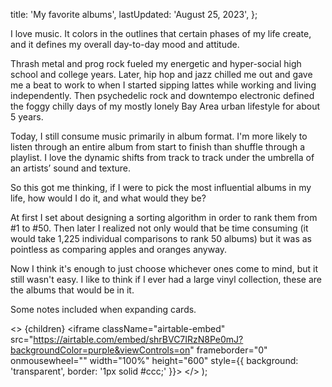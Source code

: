 
  title: 'My favorite albums',
  lastUpdated: 'August 25, 2023',
};

I love music. It colors in the outlines that certain phases of my life create, and it defines my overall day-to-day mood and attitude.

Thrash metal and prog rock fueled my energetic and hyper-social high school and college years. Later, hip hop and jazz chilled me out and gave me a beat to work to when I started sipping lattes while working and living independently. Then psychedelic rock and downtempo electronic defined the foggy chilly days of my mostly lonely Bay Area urban lifestyle for about 5 years.

Today, I still consume music primarily in album format. I'm more likely to listen through an entire album from start to finish than shuffle through a playlist. I love the dynamic shifts from track to track under the umbrella of an artists’ sound and texture.

So this got me thinking, if I were to pick the most influential albums in my life, how would I do it, and what would they be?

At first I set about designing a sorting algorithm in order to rank them from #1 to #50. Then later I realized not only would that be time consuming (it would take 1,225 individual comparisons to rank 50 albums) but it was as pointless as comparing apples and oranges anyway.

Now I think it's enough to just choose whichever ones come to mind, but it still wasn't easy. I like to think if I ever had a large vinyl collection, these are the albums that would be in it.

Some notes included when expanding cards.

  <>
    <Layout meta={meta}>{children}</Layout>
    <iframe
      className="airtable-embed"
      src="https://airtable.com/embed/shrBVC7IRzN8Pe0mJ?backgroundColor=purple&viewControls=on"
      frameborder="0"
      onmousewheel=""
      width="100%"
      height="600"
      style={{ background: 'transparent', border: '1px solid #ccc;' }}></iframe>
  </>
);
